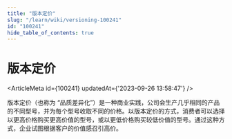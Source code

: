 ```yaml
---
title: "版本定价"
slug: "/learn/wiki/versioning-100241"
id: "100241"
hide_table_of_contents: true
---
```



# 版本定价

<ArticleMeta id={100241} updatedAt={'2023-09-26 13:58:47'} />
<div className='border-solid border-b border-t-0 my-4 border-[var(--ifm-color-gray-300)]' />

版本定价（也称为 “品质差异化”）是一种商业实践，公司会生产几乎相同的产品的不同型号，并为每个型号收取不同的价格。以版本定价的方式，消费者可以选择以更高价格购买更高价值的型号，或以更低价格购买较低价值的型号。通过这种方式，企业试图根据客户的价值感召引高价。
